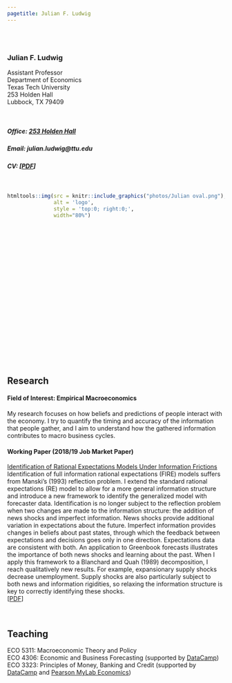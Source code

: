 ```yaml
---
pagetitle: Julian F. Ludwig
---
```




<!-- ```{r, echo=FALSE,fig.width=.1} -->
<!-- htmltools::img(src = knitr::include_graphics("photos/Julian oval.png"),  -->
<!--                alt = 'logo',  -->
<!--                style = 'position:absolute; top:0; right:0; padding:20px;', -->
<!--                width="30%") -->
<!-- ``` -->

###### $~$

<div class="column-left">

### Julian F. Ludwig


Assistant Professor \
Department of Economics \
Texas Tech University \
253 Holden Hall \
Lubbock, TX 79409

<br>

##### Office: [253 Holden Hall](http://www.ttu.edu/map/?b=Holden%20Hall)

##### Email: julian.ludwig@ttu.edu

##### CV: [[PDF](cv/2020.06.26 CV Julian Ludwig.pdf)]


<br>



</div>
<div class="column-right">

```r
htmltools::img(src = knitr::include_graphics("photos/Julian oval.png"), 
               alt = 'logo', 
               style = 'top:0; right:0;',
               width="80%")
```

<br>
<br>
<br>
<br>
<br>

</div>

<br><br><br><br><br><br><br><br><br><br><br><br><br>

## Research

#### Field of Interest: Empirical Macroeconomics 
My research focuses on how beliefs and predictions of people interact with the economy. I try to quantify the timing and accuracy of the information that people gather, and I aim to understand how the gathered information contributes to macro business cycles.


#### Working Paper (2018/19 Job Market Paper)

[Identification of Rational Expectations Models Under Information Frictions](research/Ludwig ID of RE Models under IF.pdf) \
Identification of full information rational expectations (FIRE) models suffers from Manski's (1993) reflection problem. I extend the standard rational expectations (RE) model to allow for a more general information structure and introduce a new framework to identify the generalized model with forecaster data. Identification is no longer subject to the reflection problem when two changes are made to the information structure: the addition of news shocks and imperfect information. News shocks provide additional variation in expectations about the future. Imperfect information provides changes in beliefs about past states, through which the feedback between expectations and decisions goes only in one direction. Expectations data are consistent with both. An application to Greenbook forecasts illustrates the importance of both news shocks and learning about the past. When I apply this framework to a Blanchard and Quah (1989) decomposition, I reach qualitatively new results. For example, expansionary supply shocks decrease unemployment. Supply shocks are also particularly subject to both news and information rigidities, so relaxing the information structure is key to correctly identifying these shocks. \
[[PDF](research/Ludwig ID of RE Models under IF.pdf)]




$~$

## Teaching
ECO 5311: Macroeconomic Theory and Policy \
ECO 4306: Economic and Business Forecasting (supported by [DataCamp](https://www.datacamp.com/)) \
ECO 3323: Principles of Money, Banking and Credit (supported by [DataCamp](https://www.datacamp.com/) and [Pearson MyLab Economics](https://www.pearsonmylabandmastering.com/northamerica/myeconlab/))



